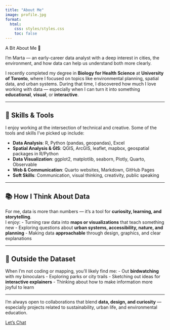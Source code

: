 ```yaml
---
title: "About Me"
image: profile.jpg
format:
  html:
    css: styles/styles.css
    toc: false
---
```


:::{.home-title}
A Bit About Me 🌱
:::

I’m Marta — an early-career data analyst with a deep interest in cities, the environment, and how data can help us understand both more clearly.

I recently completed my degree in **Biology for Health Science** at **University of Toronto**, where I focused on topics like environmental planning, spatial data, and urban systems. During that time, I discovered how much I love working with data — especially when I can turn it into something **educational**, **visual**, or **interactive**.

---

## 🧰 Skills & Tools

I enjoy working at the intersection of technical and creative. Some of the tools and skills I’ve picked up include:

- **Data Analysis**: R, Python (pandas, geopandas), Excel
- **Spatial Analysis & GIS**: QGIS, ArcGIS, leaflet, mapbox, geospatial packages in R/Python
- **Data Visualization**: ggplot2, matplotlib, seaborn, Plotly, Quarto, Observable
- **Web & Communication**: Quarto websites, Markdown, GitHub Pages
- **Soft Skills**: Communication, visual thinking, creativity, public speaking

---

## 📚 How I Think About Data

For me, data is more than numbers — it’s a tool for **curiosity, learning, and storytelling**.  
I enjoy:
- Turning raw data into **maps or visualizations** that teach something new
- Exploring questions about **urban systems, accessibility, nature, and planning**
- Making data **approachable** through design, graphics, and clear explanations

---

## 🌿 Outside the Dataset

When I'm not coding or mapping, you’ll likely find me:
- Out **birdwatching** with my binoculars
- Exploring parks or city trails
- Sketching out ideas for **interactive explainers**
- Thinking about how to make information more joyful to learn

---

:::{.highlight-box}
I'm always open to collaborations that blend **data, design, and curiosity** — especially projects related to sustainability, urban life, and environmental education.
:::

[Let’s Chat](martaskira2@gmail.com){.button}
